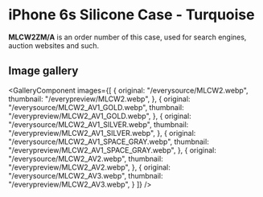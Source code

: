
# iPhone 6s Silicone Case - Turquoise

<Callout type='info' emoji='👉🏻'>**MLCW2ZM/A** is an order number of this case, used for search engines, auction websites and such.</Callout>

## Image gallery

<GalleryComponent
    images={[
      {
        original: "/everysource/MLCW2.webp",
        thumbnail: "/everypreview/MLCW2.webp",
      },
      {
        original: "/everysource/MLCW2_AV1_GOLD.webp",
        thumbnail: "/everypreview/MLCW2_AV1_GOLD.webp",
      },
      {
        original: "/everysource/MLCW2_AV1_SILVER.webp",
        thumbnail: "/everypreview/MLCW2_AV1_SILVER.webp",
      },
      {
        original: "/everysource/MLCW2_AV1_SPACE_GRAY.webp",
        thumbnail: "/everypreview/MLCW2_AV1_SPACE_GRAY.webp",
      },
      {
        original: "/everysource/MLCW2_AV2.webp",
        thumbnail: "/everypreview/MLCW2_AV2.webp",
      },
      {
        original: "/everysource/MLCW2_AV3.webp",
        thumbnail: "/everypreview/MLCW2_AV3.webp",
      }
    ]}
  />
